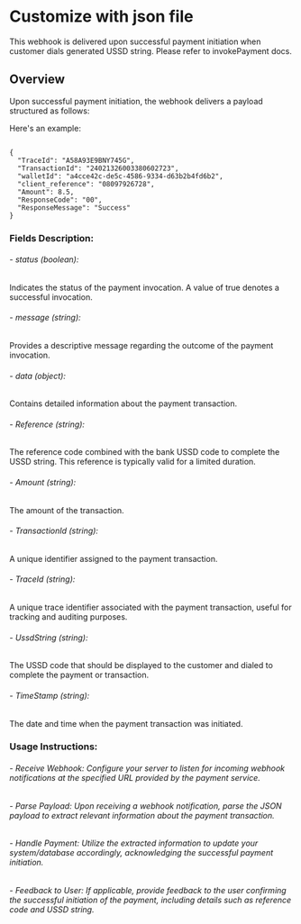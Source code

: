 # Customize with json file

<Note title="INFO">
This webhook is delivered upon successful payment initiation when customer dials generated USSD string. Please refer to invokePayment docs.
</Note>

## Overview

Upon successful payment initiation, the webhook delivers a payload structured as follows:

Here's an example:

<CodeGroup>

```USSD webhook structure

{
  "TraceId": "A58A93E9BNY745G",
  "TransactionId": "24021326003380602723",
  "walletId": "a4cce42c-de5c-4586-9334-d63b2b4fd6b2",
  "client_reference": "08097926728",
  "Amount": 8.5,
  "ResponseCode": "00",
  "ResponseMessage": "Success"
}
```

</CodeGroup>

### Fields Description:

###### - status (boolean): 
Indicates the status of the payment invocation. A value of true denotes a successful invocation.

###### - message (string): 
Provides a descriptive message regarding the outcome of the payment invocation.

###### - data (object): 
Contains detailed information about the payment transaction.

###### - Reference (string): 
The reference code combined with the bank USSD code to complete the USSD string. This reference is typically valid for a limited duration.

###### - Amount (string): 
The amount of the transaction.

###### - TransactionId (string): 
A unique identifier assigned to the payment transaction.

###### - TraceId (string): 
A unique trace identifier associated with the payment transaction, useful for tracking and auditing purposes.

###### - UssdString (string): 
The USSD code that should be displayed to the customer and dialed to complete the payment or transaction.

###### - TimeStamp (string): 
The date and time when the payment transaction was initiated.



### Usage Instructions:

###### - Receive Webhook: Configure your server to listen for incoming webhook notifications at the specified URL provided by the payment service.

###### - Parse Payload: Upon receiving a webhook notification, parse the JSON payload to extract relevant information about the payment transaction.

###### - Handle Payment: Utilize the extracted information to update your system/database accordingly, acknowledging the successful payment initiation.

###### - Feedback to User: If applicable, provide feedback to the user confirming the successful initiation of the payment, including details such as reference code and USSD string.
